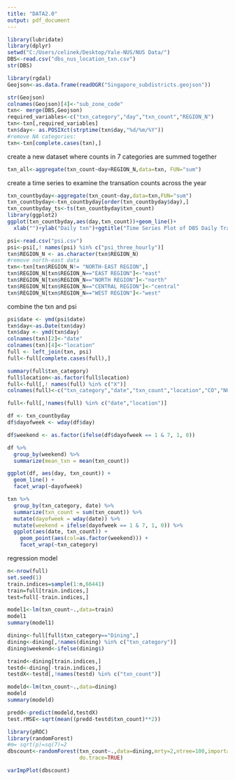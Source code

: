 ```yaml
---
title: "DATA2.0"
output: pdf_document
---
```


```r
library(lubridate)
library(dplyr)
setwd("C:/Users/celinek/Desktop/Yale-NUS/NUS Data/")
DBS<-read.csv("dbs_nus_location_txn.csv")
str(DBS)
```


```r
library(rgdal)
Geojson<-as.data.frame(readOGR("Singapore_subdistricts.geojson"))
```

```r
str(Geojson)
colnames(Geojson)[4]<-"sub_zone_code"
txn<- merge(DBS,Geojson)
required_variables<-c("txn_category","day","txn_count","REGION_N")
txn<-txn[,required_variables]
txn$day<- as.POSIXct(strptime(txn$day,"%d/%m/%Y"))
#remove NA categories:
txn<-txn[complete.cases(txn),]
```

create a new dataset where counts in 7 categories are summed together
```r
txn_all<-aggregate(txn_count~day+REGION_N,data=txn, FUN="sum")
```

create a time series to examine the transation counts across the year
```r
txn_countbyday<-aggregate(txn_count~day,data=txn,FUN="sum")
txn_countbyday<-txn_countbyday[order(txn_countbyday$day),]
txn_countbyday_ts<-ts(txn_countbyday$txn_count)
library(ggplot2)
ggplot(txn_countbyday,aes(day,txn_count))+geom_line()+
  xlab("")+ylab("Daily txn")+ggtitle("Time Series Plot of DBS Daily Transaction Counts")
```
```r
psi<-read.csv("psi.csv")
psi<-psi[,! names(psi) %in% c("psi_three_hourly")]
txn$REGION_N <- as.character(txn$REGION_N)
#remove north-east data
txn<-txn[txn$REGION_N!= "NORTH-EAST REGION",]
txn$REGION_N[txn$REGION_N=="EAST REGION"]<-"east"
txn$REGION_N[txn$REGION_N=="NORTH REGION"]<-"north"
txn$REGION_N[txn$REGION_N=="CENTRAL REGION"]<-"central"
txn$REGION_N[txn$REGION_N=="WEST REGION"]<-"west"
```

combine the txn and psi
```r
psi$date <- ymd(psi$date)
txn$day<-as.Date(txn$day)
txn$day <- ymd(txn$day)
colnames(txn)[2]<-"date"
colnames(txn)[4]<-"location"
full <- left_join(txn, psi)
full<-full[complete.cases(full),]
```
```r
summary(full$txn_category)
full$location<-as.factor(full$location)
full<-full[,! names(full) %in% c("X")]
colnames(full)<-c("txn_category","date","txn_count","location","CO","NO2","O3","Pm10","Pm2.5","PSI","SO2")

full<-full[,!names(full) %in% c("date","location")]
```

```r

df <- txn_countbyday 
df$dayofweek <- wday(df$day)

df$weekend <- as.factor(ifelse(df$dayofweek == 1 & 7, 1, 0))

df %>%
  group_by(weekend) %>%
  summarize(mean_txn = mean(txn_count))

ggplot(df, aes(day, txn_count)) +
  geom_line() +
  facet_wrap(~dayofweek)
```


```r
txn %>%
  group_by(txn_category, date) %>%
  summarize(txn_count = sum(txn_count)) %>%
  mutate(dayofweek = wday(date)) %>%
  mutate(weekend = ifelse(dayofweek == 1 & 7, 1, 0)) %>%
  ggplot(aes(date, txn_count)) +
    geom_point(aes(col=as.factor(weekend))) +
    facet_wrap(~txn_category)
```



regression model
```r
n<-nrow(full)
set.seed(1)
train.indices=sample(1:n,66441)
train=full[train.indices,]
test=full[-train.indices,]

model1<-lm(txn_count~.,data=train)
model1
summary(model1)
```
```r
dining<-full[full$txn_category=="Dining",]
dining<-dining[,!names(dining) %in% c("txn_category")]
dining$weekend<-ifelse(dining$)

traind<-dining[train.indices,]
testd<-dining[-train.indices,]
testdX<-testd[,!names(testd) %in% c("txn_count")]

modeld<-lm(txn_count~.,data=dining)
modeld
summary(modeld)

predd<-predict(modeld,testdX)
test.rMSE<-sqrt(mean((predd-testd$txn_count)**2))


```
```r
library(pROC)
library(randomForest)
#m= sqrt(p)=sq(7)=2
dbscount<-randomForest(txn_count~.,data=dining,mrty=2,ntree=100,importance=TRUE,
                       do.trace=TRUE)

varImpPlot(dbscount)
```

